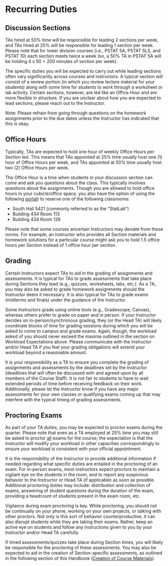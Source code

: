 # Recurring Duties

## Discussion Sections

TAs hired at 50% time will be responsible for leading 2 sections per week, and TAs hired at 25% will be responsible for leading 1 section per week. Please note that for lower division courses (i.e., PSTAT 5A, PSTAT 5LS, and PSTAT 10) each section meets twice a week (so, a 50% TA in PSTAT 5A will be holding 4 x 50 = 200 minutes of section per week).

The specific duties you will be expected to carry out while leading sections often vary significantly across courses and instructors. A typical section will consist of a review portion (in which you review lecture material for your students) along with some time for students to work through a worksheet or lab activity. Certain sections, however, are led like an Office Hour and are more flexible in structure. If you are unclear about how you are expected to lead sections, please reach out to the Instructor.

Note: Please refrain from going through questions on the homework assignments prior to the due dates unless the Instructor has indicated that this is okay.


## Office Hours

Typically, TAs are expected to hold one hour of weekly Office Hours per Section led. This means that TAs appointed at 25% time usually host one (1) hour of Office Hours per week, and TAs appointed at 50% time usually host two (2) Office Hours per week. 

The Office Hour is a time when students in your discussion section can come and ask you questions about the class. This typically involves questions about the assignments. Though you are allowed to hold office hours in your cubicle/office space, you also have the option of using the following <a href="https://booked.pstat.ucsb.edu/Web/index.php?redirect=%2FWeb%2Fdashboard.php%3F" target="_blank">portal</a>) to reserve one of the following classrooms:

- South Hall 5421 (commonly referred to as the "StatLab")
- Building 434 Room 113
- Building 434 Room 126 

Please note that some courses ancertain Instructors may deviate from these norms. For example, an Instructor who provides all Section materials and homework solutions for a particular course might ask you to hold 1.5 office hours per Section instead of 1 office hour per section.

## Grading

Certain Instructors expect TAs to aid in the grading of assignments and assessments. It is typical for TAs to grade assessments that take place during Sections they lead (e.g., quizzes, worksheets, labs, etc.). As a TA, you may also be asked to grade homework assignments should the Instructor deem it necessary. It is also typical for TAs to grade exams (midterms and finals) under the guidance of the Instructor. 

Some Instructors grade using online tools (e.g.,  Gradescope, Canvas), whereas others prefer to grade on paper and in person. If your Instructor decides on in-person/synchronous grading, they (or the Head TA) will likely coordinate blocks of time for grading sessions during which you will be asked to come to campus and grade exams. Again, though, the workload asked of you should never exceed the maxima outlined in the section on Workload Expectations above. Please communicate with the Instructor and/or Head TA if you feel your grading obligations will extend your workload beyond a reasonable amount.

It is your responsibility as a TA to ensure you complete the grading of assignments and assessments by the deadlines set by the Instructor (deadlines that will often be discussed with and agreed upon by all members of the Course Staff). It is not fair to students to have to wait extended periods of time before receiving feedback on their work. Additionally, please let the Instructor know if you have any major assessments for your own classes or qualifying exams coming up that may interfere with the typical timing of grading assessments. 

## Proctoring Exams

As part of your TA duties, you may be expected to proctor exams during the quarter. Please note that even as a TA employed at 25% time you may still be asked to proctor [all]{.underline} exams for the course; the expectation is that the Instructor will modify your workload in other capacities correspondingly to ensure your workload is consistent with your official appointment.

It is the responsibility of the Instructor to provide additional information if needed regarding what specific duties are entailed in the proctoring of an exam. For in-person exams, most instructors expect proctors to maintain a vigilant eye on the students in the room, and to report any suspicious behavior to the Instructor or Head TA (if applicable) as soon as possible. Additional proctoring duties may include: distribution and collection of exams, answering of student questions during the duration of the exam, providing a headcount of students present in the exam room, etc. 

Vigilance during exam proctoring is key. While proctoring, you should not be continually on your phone, working on your own projects, or talking with other proctors. Not only is this sort of behavior counterproductive, it can also disrupt students while they are taking their exams. Rather, keep an active eye on students and follow any instructions given to you by your Instructor and/or Head TA carefully.

If timed assessments/quizzes take place during Section times, you will likely be responsible for the proctoring of these assessments. You may also be expected to aid in the creation of Section-specific assessments, as outlined in the following section of this Handbook ([Creation of Course Materials](course_materials.qmd)).
